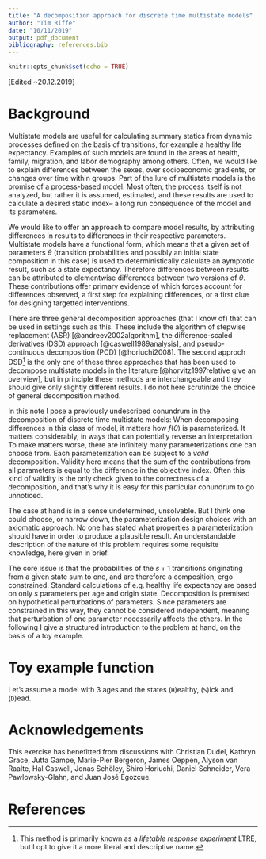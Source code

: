 ```yaml
---
title: "A decomposition approach for discrete time multistate models"
author: "Tim Riffe"
date: "10/11/2019"
output: pdf_document
bibliography: references.bib
---
```


```r
knitr::opts_chunk$set(echo = TRUE)
```
\[Edited ~20.12.2019\]

# Background
Multistate models are useful for calculating summary statics from dynamic processes defined on the basis of transitions, for example a healthy life expectancy. Examples of such models are found in the areas of health, family, migration, and labor demography among others. Often, we would like to explain differences between the sexes, over socioeconomic gradients, or changes over time within groups. Part of the lure of multistate models is the promise of a process-based model. Most often, the process itself is not analyzed, but rather it is assumed, estimated, and these results are used to calculate a desired static index-- a long run consequence of the model and its parameters. 

We would like to offer an approach to compare model results, by attributing differences in results to differences in their respective parameters. Multistate models have a functional form, which means that a given set of parameters $\theta$ (transition probabilities and possibly an initial state composition in this case) is used to deterministically calculate an aymptotic result, such as a state expectancy. Therefore differences between results can be attributed to elementwise differences between two versions of $\theta$. These contributions offer primary evidence of which forces account for differences observed, a first step for explaining differences, or a first clue for designing targetted interventions. 

There are three general decomposition approaches (that I know of) that can be used in settings such as this. These include the algorithm of stepwise replacement (ASR) [@andreev2002algorithm], the difference-scaled derivatives (DSD) approach [@caswell1989analysis], and pseudo-continuous decomposition (PCD) [@horiuchi2008]. The second approch DSD^[This method is primarily known as  a *lifetable response experiment* LTRE, but I opt to give it a more literal and descriptive name.] is the only one of these three approaches that has been used to decompose multistate models in the literature [@horvitz1997relative give an overview], but in principle these methods are interchangeable and they should give only slightly different results. I do not here scrutinize the choice of general decomposition method.

In this note I pose a previously undescribed conundrum in the decomposition of discrete time multistate models: When decomposing differences in this class of model, it matters how $f(\theta)$ is parameterized. It matters considerably, in ways that can potentially reverse an interpretation. To make matters worse, there are infinitely many parameterizations one can choose from. Each parameterization can be subject to a *valid* decomposition. Validity here means that the sum of the contributions from all parameters is equal to the difference in the objective index. Often this kind of validity is the only check given to the correctness of a decomposition, and that's why it is easy for this particular conundrum to go unnoticed.

The case at hand is in a sense undetermined, unsolvable. But I think one could choose, or narrow down, the parameterization design choices with an axiomatic approach. No one has stated what properties a parameterization should have in order to produce a plausible result. An understandable description of the nature of this problem requires some requisite knowledge, here given in brief. 

The core issue is that the probabilities of the $s+1$ transitions originating from a given state sum to one, and are therefore a composition, ergo constrained. Standard calculations of e.g. healthy life expectancy are based on only $s$ parameters per age and origin state. Decomposition is premised on hypothetical perturbations of parameters. Since parameters are constrained in this way, they cannot be considered independent, meaning that perturbation of one parameter necessarily affects the others. In the following I give a structured introduction to the problem at hand, on the basis of a toy example. 

# Toy example function

Let's assume a model with 3 ages and the states (`H`)ealthy, (`S`)ick and (`D`)ead. 


# Acknowledgements
This exercise has benefitted from discussions with Christian Dudel, Kathryn Grace, Jutta Gampe, Marie-Pier Bergeron, James Oeppen, Alyson van Raalte, Hal Caswell, Jonas Schöley, Shiro Horiuchi, Daniel Schneider, Vera Pawlowsky-Glahn, and Juan José Egozcue.

# References
